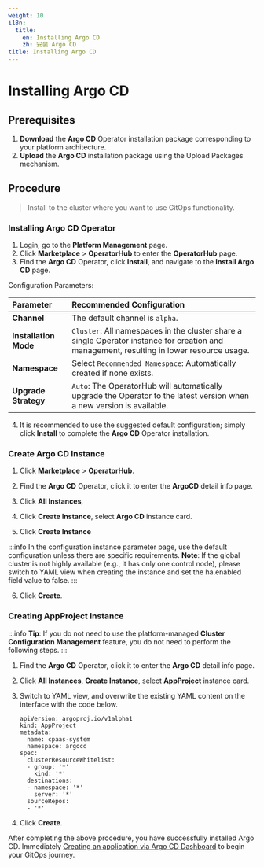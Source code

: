 ```yaml
---
weight: 10
i18n:
  title:
    en: Installing Argo CD
    zh: 安装 Argo CD
title: Installing Argo CD
---
```


# Installing Argo CD

## Prerequisites
1. **Download** the **Argo CD** Operator installation package corresponding to your platform architecture. 
2. **Upload** the **Argo CD** installation package using the Upload Packages mechanism.

## Procedure
> Install to the cluster where you want to use GitOps functionality.

### Installing Argo CD Operator
1. Login, go to the **Platform Management** page.
2. Click **Marketplace** > **OperatorHub** to enter the **OperatorHub** page.
3. Find the **Argo CD** Operator, click **Install**, and navigate to the **Install Argo CD** page.

Configuration Parameters:

| **Parameter**   | **Recommended Configuration**                          |
| :-------------- | :----------------------------------------------------- |
| **Channel**   | The default channel is `alpha`.                        |
| **Installation Mode** | `Cluster`: All namespaces in the cluster share a single Operator instance for creation and management, resulting in lower resource usage. |
| **Namespace** | Select `Recommended Namespace`: Automatically created if none exists. |
| **Upgrade Strategy** | `Auto`: The OperatorHub will automatically upgrade the Operator to the latest version when a new version is available. |

4. It is recommended to use the suggested default configuration; simply click **Install** to complete the **Argo CD** Operator installation.

### Create Argo CD Instance

1. Click **Marketplace** > **OperatorHub**.

2. Find the **Argo CD** Operator, click it to enter the **ArgoCD** detail info page.

3. Click **All Instances**, 

4. Click **Create Instance**, select **Argo CD** instance card.

5. Click **Create Instance**

:::info
In the configuration instance parameter page, use the default configuration unless there are specific requirements.
**Note**: If the global cluster is not highly available (e.g., it has only one control node), please switch to YAML view when creating the instance and set the ha.enabled field value to false.
:::

6. Click **Create**.

### Creating AppProject Instance

:::info
**Tip**: If you do not need to use the platform-managed **Cluster Configuration Management** feature, you do not need to perform the following steps.
:::

1. Find the **Argo CD** Operator, click it to enter the **Argo CD** detail info page.
2. Click **All Instances**, **Create Instance**, select **AppProject** instance card.
3. Switch to YAML view, and overwrite the existing YAML content on the interface with the code below.

   ```
   apiVersion: argoproj.io/v1alpha1
   kind: AppProject
   metadata:
     name: cpaas-system
     namespace: argocd
   spec:
     clusterResourceWhitelist:
     - group: '*'
       kind: '*'
     destinations:
     - namespace: '*'
       server: '*'
     sourceRepos:
     - '*'
   ```

4. Click **Create**.

After completing the above procedure, you have successfully installed Argo CD. Immediately [Creating an application via Argo CD Dashboard](../how_to/create_application_by_argocd_dashoard.mdx) to begin your GitOps journey.

